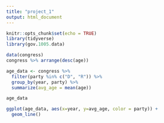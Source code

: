 ```yaml
---
title: "project_1"
output: html_document
---
```


```r
knitr::opts_chunk$set(echo = TRUE)
library(tidyverse)
library(gov.1005.data)
```

```r
data(congress)
congress %>% arrange(desc(age))

age_data <- congress %>%
  filter(party %in% c("D", "R")) %>%
  group_by(year, party) %>%
  summarize(avg_age = mean(age)) 

age_data 

ggplot(age_data, aes(x=year, y=avg_age, color = party)) +
  geom_line()
```